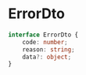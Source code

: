 # ErrorDto

```typescript
interface ErrorDto {
    code: number;
    reason: string;
    data?: object;
}
```